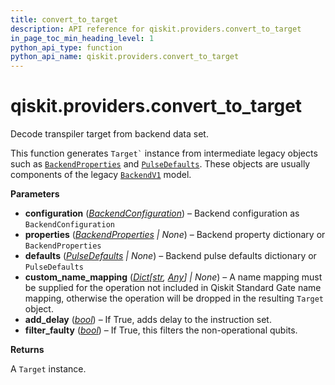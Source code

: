 ```yaml
---
title: convert_to_target
description: API reference for qiskit.providers.convert_to_target
in_page_toc_min_heading_level: 1
python_api_type: function
python_api_name: qiskit.providers.convert_to_target
---
```


<span id="qiskit-providers-convert-to-target" />

# qiskit.providers.convert\_to\_target

<Function id="qiskit.providers.convert_to_target" isDedicatedPage={true} github="https://github.com/Qiskit/qiskit/tree/main/qiskit/providers/backend_compat.py#L32-L297" signature="qiskit.providers.convert_to_target(configuration, properties=None, defaults=None, custom_name_mapping=None, add_delay=True, filter_faulty=True)">
  Decode transpiler target from backend data set.

  This function generates `` Target` `` instance from intermediate legacy objects such as [`BackendProperties`](qiskit.providers.models.BackendProperties "qiskit.providers.models.BackendProperties") and [`PulseDefaults`](qiskit.providers.models.PulseDefaults "qiskit.providers.models.PulseDefaults"). These objects are usually components of the legacy [`BackendV1`](qiskit.providers.BackendV1 "qiskit.providers.BackendV1") model.

  **Parameters**

  *   **configuration** ([*BackendConfiguration*](qiskit.providers.models.BackendConfiguration "qiskit.providers.models.backendconfiguration.BackendConfiguration")) – Backend configuration as `BackendConfiguration`
  *   **properties** ([*BackendProperties*](qiskit.providers.models.BackendProperties "qiskit.providers.models.backendproperties.BackendProperties") *| None*) – Backend property dictionary or `BackendProperties`
  *   **defaults** ([*PulseDefaults*](qiskit.providers.models.PulseDefaults "qiskit.providers.models.pulsedefaults.PulseDefaults") *| None*) – Backend pulse defaults dictionary or `PulseDefaults`
  *   **custom\_name\_mapping** ([*Dict*](https://docs.python.org/3/library/typing.html#typing.Dict "(in Python v3.13)")*\[*[*str*](https://docs.python.org/3/library/stdtypes.html#str "(in Python v3.13)")*,* [*Any*](https://docs.python.org/3/library/typing.html#typing.Any "(in Python v3.13)")*] | None*) – A name mapping must be supplied for the operation not included in Qiskit Standard Gate name mapping, otherwise the operation will be dropped in the resulting `Target` object.
  *   **add\_delay** ([*bool*](https://docs.python.org/3/library/functions.html#bool "(in Python v3.13)")) – If True, adds delay to the instruction set.
  *   **filter\_faulty** ([*bool*](https://docs.python.org/3/library/functions.html#bool "(in Python v3.13)")) – If True, this filters the non-operational qubits.

  **Returns**

  A `Target` instance.
</Function>

